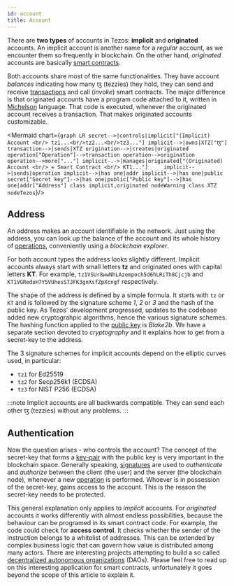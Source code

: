 ```yaml
---
id: account
title: Account
---
```


There are **two types** of accounts in Tezos: **implicit** and **originated** accounts. An implicit account is another name for a *regular* account, as we encounter them so frequently in blockchain. On the other hand, *originated* accounts are basically [smart contracts](../smart_contract/smart-contract).

Both accounts share most of the same functionalities. They have account *balances* indicating how many ꜩ (tezzies) they hold, they can send and receive [transactions](operations/transaction) and call (*invoke*) smart contracts. The major difference is that originated accounts have a program code attached to it, written in [Michelson](../smart_contract/michelson) language. That code is executed, whenever the originated account receives a transaction. That makes originated accounts customizable.


<Mermaid chart={`
graph LR
  secret-->|controls|implicit["(Implicit) Account <br/> tz1...<br/>tz2...<br/>tz3..."]
  implicit-->|owns|XTZ["ꜩ"]
  transaction-->|sends|XTZ
  origination-->|creates|originated 
  operation["Operation"]-->transaction
  operation-->origination
  operation-->more["..."]
  implicit-.->|manages|originated["(Originated) Account <br/> = Smart Contract <br/> KT1..."]    
  implicit-->|sends|operation
  implicit-->|has one|addr
  implicit-->|has one|public
  secret["Secret key"]-->|has one|public["Public key"]-->|has one|addr["Address"]
  class implicit,originated nodeWarning
  class XTZ nodeTezos
`}/>


## Address 

An address makes an account identifiable in the network. Just using the address, you can look up the balance of the account and its whole history of [operations](operations/operations), conveniently using a *blockchain explorer*. 

For both account types the address looks slightly different. Implicit accounts always start with small letters **tz** and originated ones with capital letters **KT**. For example, `tz1VSUr8wwNhLAzempoch5d6hLRiTh8Cjcjb` and `KT1VGRedoH7Y5VUhesSTJFK3gnXsfZpXcngf` respectively. 

The shape of the address is defined by a simple formula. It starts with `tz` or `KT` and is followed by the signature scheme *1*, *2* or *3* and the hash of the public key. As Tezos' development progressed, updates to the codebase added new cryptograhpic algorithms, hence the various signature schemes. The hashing function applied to the [public key](cryptography/key-pair) is *Blake2b*. We have a separate section devoted to *cryptography* and it explains how to get from a secret-key to the address.

The 3 signature schemes for implicit accounts depend on the elliptic curves used, in particular:

- `tz1` for Ed25519
- `tz2` for Secp256k1 (ECDSA)
- `tz3` for NIST P256 (ECDSA) 


:::note 
Implicit accounts are all backwards compatible. They can send each other ꜩ (tezzies) without any problems.
:::


## Authentication

Now the question arises - who controls the account? The concept of the secret-key that forms a [key-pair](cryptography/key-pair) with the public key is very important in the blockchain space. Generally speaking, [signatures](cryptography/signature) are used to *authenticate* and *authorize* between the client (the user) and the server (the blockchain node), whenever a new [operation](operations/operations) is performed. Whoever is in possession of the secret-key, gains access to the account. This is the reason the secret-key needs to be protected.

This general explanation only applies to *implicit* accounts. For *originated* accounts it works differently with almost endless possibilities, because the behaviour can be programed in its smart contract code. For example, the code could check for **access control**. It checks whether the sender of the instruction belongs to a whitelist of addresses. This can be extended by complex business logic that can govern how value is distributed among many actors. There are interesting projects attempting to build a so called [decentralized autonomous organizations](https://en.wikipedia.org/wiki/Decentralized_autonomous_organization) (DAOs). Please feel free to read up on this interesting application for smart contracts, unfortunately it goes beyond the scope of this article to explain it.



